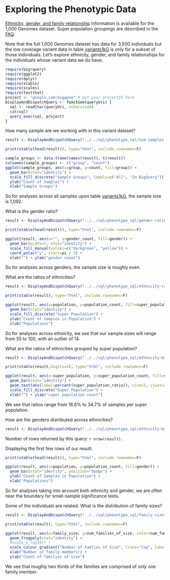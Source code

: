 <!-- R Markdown Documentation, DO NOT EDIT THE PLAIN MARKDOWN VERSION OF THIS FILE -->

<!-- Copyright 2014 Google Inc. All rights reserved. -->

<!-- Licensed under the Apache License, Version 2.0 (the "License"); -->
<!-- you may not use this file except in compliance with the License. -->
<!-- You may obtain a copy of the License at -->

<!--     http://www.apache.org/licenses/LICENSE-2.0 -->

<!-- Unless required by applicable law or agreed to in writing, software -->
<!-- distributed under the License is distributed on an "AS IS" BASIS, -->
<!-- WITHOUT WARRANTIES OR CONDITIONS OF ANY KIND, either express or implied. -->
<!-- See the License for the specific language governing permissions and -->
<!-- limitations under the License. -->

Exploring the Phenotypic Data
========================================================

[Ethnicity, gender, and family relationship](http://www.1000genomes.org/faq/can-i-get-phenotype-gender-and-family-relationship-information-samples) information is available for the 1,000 Genomes dataset.  Super population groupings are described in the [FAQ](http://www.1000genomes.org/category/frequently-asked-questions/population).

Note that the full 1,000 Genomes dataset has data for 3,500 individuals but the low coverage variant data in table [variants1kG](https://bigquery.cloud.google.com/table/google.com:biggene:1000genomes.variants1kG?pli=1) is only for a subset of those individuals.  Let’s explore ethnicity, gender, and family relationships for the individuals whose variant data we do have.

```r
require(bigrquery)
require(ggplot2)
require(dplyr)
require(xtable)
require(scales)
require(testthat)
project <- "google.com:biggene" # put your projectID here
DisplayAndDispatchQuery <- function(queryUri) {
  sql <- readChar(queryUri, nchars=1e6)
  cat(sql)
  query_exec(sql, project)
}
```

How many sample are we working with in this variant dataset?
```r
result <- DisplayAndDispatchQuery("../../sql/phenotype_sql/num-samples.sql")
```

```r
print(xtable(head(result)), type="html", include.rownames=F)
```

```r
sample_groups <- data.frame(names(result), t(result))
colnames(sample_groups) <- c("group", "count")
ggplot(sample_groups, aes(x=group, y=count, fill=group)) +
  geom_bar(stat="identity") +
  scale_fill_discrete("Sample Groups", labels=c("All", "In BigQuery")) +
  ylab("Count of Samples") +
  xlab("Sample Groups")
```
So for analyses across all samples upon table [variants1kG](https://bigquery.cloud.google.com/table/google.com:biggene:1000genomes.variants1kG?pli=1), the sample size is 1,092.

What is the gender ratio?
```r
result <- DisplayAndDispatchQuery("../../sql/phenotype_sql/gender-ratio.sql")
```

```r
print(xtable(head(result)), type="html", include.rownames=F)
```

```r
ggplot(result, aes(x="", y=gender_count, fill=gender)) +
  geom_bar(width=1, stat="identity") +
  scale_fill_manual(values=c("darkgreen", "yellow")) +
  coord_polar("y", start=pi / 3) +
  xlab("") + ylab("gender count")
```
So for analyses across genders, the sample size is roughly even.

What are the ratios of ethnicities?
```r
result <- DisplayAndDispatchQuery("../../sql/phenotype_sql/ethnicity-ratio.sql")
```

```r
print(xtable(result), type="html", include.rownames=F)
```

```r
ggplot(result, aes(x=population, y=population_count, fill=super_population)) +
  geom_bar(stat="identity") +
  scale_fill_discrete("Super Population") +
  ylab("Count of Samples in Population") +
  xlab("Populations")
```
So for analyses across ethnicity, we see that our sample sizes will range from 55 to 100, with an outlier of 14.

What are the ratios of ethnicities grouped by super population?
```r
result <- DisplayAndDispatchQuery("../../sql/phenotype_sql/ethnicity-by-superpop-ratio.sql")
```

```r
print(xtable(result,digits=4), type="html", include.rownames=F)
```

```r
ggplot(result, aes(x=super_population, y=super_population_count, fill=super_population)) +
  geom_bar(stat="identity") +
  geom_text(aes(label=percent(super_population_ratio)), size=5, vjust=2) +
  scale_fill_discrete("Super Population") +
  xlab("") + ylab("super population count")
```
We see that ratios range from 16.6% to 34.7% of samples per super population.

How are the genders distributed across ethnicities?
```r
result <- DisplayAndDispatchQuery("../../sql/phenotype_sql/ethnicity-by-gender-ratio.sql")
```
Number of rows returned by this query: `r nrow(result)`.

Displaying the first few rows of our result:
```r
print(xtable(head(result)), type="html", include.rownames=F)
```

```r
ggplot(result, aes(x=population, y=population_count, fill=gender)) +
  geom_bar(stat="identity", position="dodge") +
  ylab("Count of Samples in Population") +
  xlab("Populations")
```
So for analyses taking into account both ethnicity and gender, we are often near the boundary for small-sample significance tests.

Some of the individuals are related.  What is the distribution of family sizes?
```r
result <- DisplayAndDispatchQuery("../../sql/phenotype_sql/family-sizes.sql")
```
```r
print(xtable(result), type="html", include.rownames=F)
```

```r
ggplot(result, aes(x=family_size, y=num_families_of_size, color=num_families_of_size)) +
  geom_freqpoly(stat="identity") +
  #scale_y_log10() +
  scale_colour_gradient("Number of Famlies of Size", trans="log", labels=function(x)round(x)) +
  xlab("Number of family members") +
  ylab("Count of families of size")
```
We see that roughly two thirds of the families are comprised of only one family member.
